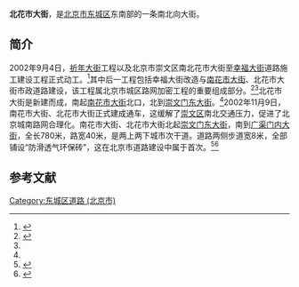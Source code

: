 {{Infobox China Road
|路牌类型 = Beijing
|道路方向 = NS
|中文道路名称 = 北花市大街
|道路名称拼音 = BEIHUASHI DAJIE
|图片 =
|图片说明 = 
|道路属性 = 城市次干道
|道路总长度 = 
|车速限制 = 
|行车线数量 = 两上两下四机动车道
|所在地区 = [[北京市|北京市]][[东城区_(北京市)|东城区]]
|起点 =[[崇文门东大街|崇文门东大街]]
|终点 =[[东花市大街|东花市大街]]
|路段主要建筑 =[[中华人民共和国最高人民法院|最高人民法院]]办公二区
}}

'''北花市大街'''，是[[北京市|北京市]][[东城区_(北京市)|东城区]]东南部的一条南北向大街。

==简介==
2002年9月4日，[[祈年大街|祈年大街]]工程以及北京市崇文区南北花市大街至[[幸福大街_(北京)|幸福大街]]道路施工建设工程正式动工。<ref name=nfw>{{Cite web |url=http://www.southcn.com/news/china/jhnews/200209050266.htm |title=“发愁路”变幸福路 京城两项道路建设昨动工，南方网，2002-09-05 |accessdate=2017-04-05 |archive-date=2016-12-22 |archive-url=https://web.archive.org/web/20161222043513/http://www.southcn.com/news/china/jhnews/200209050266.htm |dead-url=no }}</ref>其中后一工程包括幸福大街改造与[[南花市大街|南花市大街]]、北花市大街市政道路建设，该工程属北京市城区路网加密工程的重要组成部分。<ref>{{Cite web |url=http://news.sina.com.cn/c/2003-04-19/07221005743.shtml |title=幸福大街昨日通车，新浪，2003-04-19 |accessdate=2017-04-05 |archive-date=2016-12-20 |archive-url=https://web.archive.org/web/20161220174045/http://news.sina.com.cn/c/2003-04-19/07221005743.shtml |dead-url=no }}</ref><ref name=nfw/>北花市大街是新建而成，南起[[南花市大街|南花市大街]]北口，北到[[崇文门东大街|崇文门东大街]]。<ref name=nfw/>2002年11月9日，南花市大街、北花市大街正式建成通车，这缓解了[[崇文区|崇文区]]南北交通压力，促进了北京城南路网合理化。南花市大街、北花市大街北起[[崇文门东大街|崇文门东大街]]，南到[[广渠门内大街|广渠门内大街]]，全长780米，路宽40米，是两上两下城市次干道。道路两侧步道宽8米，全部铺设“防滑透气环保砖”，这在北京市道路建设中属于首次。<ref>{{Cite web |url=http://news.sina.com.cn/s/2002-11-11/1358803875.html |title=缓解南城交通压力 南北花市大街通车，新浪，2002-11-11 |accessdate=2017-04-05 |archive-date=2018-09-30 |archive-url=https://web.archive.org/web/20180930021427/http://news.sina.com.cn/s/2002-11-11/1358803875.html |dead-url=no }}</ref><ref>{{Cite web |url=http://news.sohu.com/96/23/news204232396.shtml |title=南北花市大街昨天通车，搜狐，2002-11-10 |accessdate=2017-04-05 |archive-date=2018-10-08 |archive-url=https://web.archive.org/web/20181008030942/http://news.sohu.com/96/23/news204232396.shtml |dead-url=no }}</ref>

==参考文献==
{{reflist}}

[[Category:东城区道路_(北京市)|Category:东城区道路 (北京市)]]